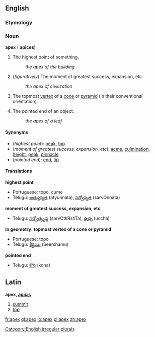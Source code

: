 ==English==
===Etymology===
{{L.}}

=== Noun ===
'''apex''' ({{plural}} '''apices''')

#The highest point of something.
#:''the apex of the building''
#(''figuratively'') The moment of greatest success, expansion, etc.
#:''the apex of civilization''
#{{geometry}} The topmost [[vertex]] of a [[cone]] or [[pyramid]] (in their conventional orientation).
#The pointed end of an object.
#:''the apex of a leaf''

====Synonyms====
*(''highest point''): [[peak]], [[top]]
*(''moment of greatest success, expansion, etc''): [[acme]], [[culmination]], [[height]], [[peak]], [[pinnacle]]
*(''pointed end''): [[end]], [[tip]]

====Translations====

'''highest point'''
{{top}}
{{mid}}
*Portuguese: topo, cume
*Telugu: [[అత్యున్నత]] (atyunnata), [[సర్వోన్నత]] (sarvOnnata)
{{bottom}}

'''moment of greatest success, expansion, etc'''
{{top}}
{{mid}}
*Telugu: [[సర్వోత్కృష్ట]] (sarvOtkRshTa), [[ఉచ్ఛ]] (uccha)
{{bottom}}

'''in geometry: topmost vertex of a cone or pyramid'''
{{top}}
{{mid}}
*Portuguese: topo
*Telugu: [[శీర్షము]] (Seershamu)
{{bottom}}

'''pointed end'''
{{top}}
{{mid}}
*Telugu: [[కొన]] (kona)
{{bottom}}

[[Category:English irregular plurals]]

==Latin==

'''apex, [[Wiktionary Appendix:Latin third declension|apicis]]''' {{m}}

#[[summit]]
#[[top]]

[[fr:apex]]
[[gl:apex]]
[[io:apex]]
[[pl:apex]]
[[zh:apex]]